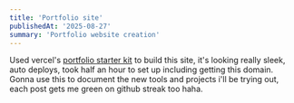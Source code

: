 ```yaml
---
title: 'Portfolio site'
publishedAt: '2025-08-27'
summary: 'Portfolio website creation'
---
```


Used vercel's [portfolio starter kit](https://vercel.com/templates/next.js/portfolio-starter-kit) to build this site, it's looking really sleek, auto deploys, took half an hour to set up including getting this domain. Gonna use this to document the new tools and projects i'll be trying out, each post gets me green on github streak too haha.